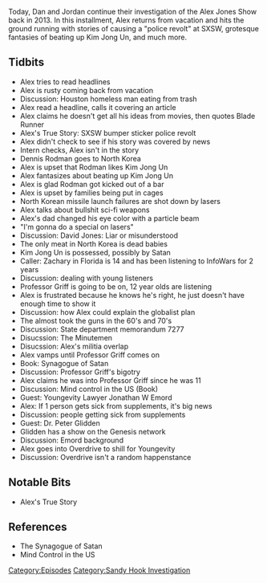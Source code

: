 {{Episode
    | title             = March 11-12, 2013
    | caption           = [https://knowledgefight.libsyn.com/knowledge-fight-march-11-12-2013 Listen to this episode on Libsyn]
    | episodeNumber     = 328
    | length            = 01:40:52
    | airDate           = August 5, 2019
    | coverageStartDate = March 11, 2013
    | coverageEndDate   = March 12, 2013
    | episodeType       = [[:Category:Sandy Hook Investigation|Sandy Hook Investigation]]
    | appearance        = [[Dennis Rodman]], [[Kim Jong Un]], [[David Jones]], [[Professor Griff]], [[Jonathan W Emord]], [[Dr Peter Glidden]]
    | previousEpisode   = [[327: July 31, 2019]]
    | nextEpisode       = [[329: August 4-5, 2019]]
}}

{{Stub}}

Today, Dan and Jordan continue their investigation of the Alex Jones Show back in 2013. In this installment, Alex returns from vacation and hits the ground running with stories of causing a "police revolt" at SXSW, grotesque fantasies of beating up Kim Jong Un, and much more.

==Tidbits==

*Alex tries to read headlines
*Alex is rusty coming back from vacation
*Discussion: Houston homeless man eating from trash
*Alex read a headline, calls it covering an article
*Alex claims he doesn't get all his ideas from movies, then quotes Blade Runner
*Alex's True Story: SXSW bumper sticker police revolt
*Alex didn't check to see if his story was covered by news
*Intern checks, Alex isn't in the story
*Dennis Rodman goes to North Korea
*Alex is upset that Rodman likes Kim Jong Un
*Alex fantasizes about beating up Kim Jong Un
*Alex is glad Rodman got kicked out of a bar
*Alex is upset by families being put in cages
*North Korean missile launch failures are shot down by lasers
*Alex talks about bullshit sci-fi weapons
*Alex's dad changed his eye color with a particle beam
*"I'm gonna do a special on lasers"
*Discussion: David Jones: Liar or misunderstood
*The only meat in North Korea is dead babies
*Kim Jong Un is possessed, possibly by Satan
*Caller: Zachary in Florida is 14 and has been listening to InfoWars for 2 years
*Discussion: dealing with young listeners
*Professor Griff is going to be on, 12 year olds are listening
*Alex is frustrated because he knows he's right, he just doesn't have enough time to show it
*Discussion: how Alex could explain the globalist plan
*The almost took the guns in the 60's and 70's
*Discussion: State department memorandum 7277
*Disucssion: The Minutemen
*Disucssion: Alex's militia overlap
*Alex vamps until Professor Griff comes on
*Book: Synagogue of Satan
*Discussion: Professor Griff's bigotry
*Alex claims he was into Professor Griff since he was 11
*Discussion: Mind control in the US (Book)
*Guest: Youngevity Lawyer Jonathan W Emord
*Alex: If 1 person gets sick from supplements, it's big news
*Discussion: people getting sick from supplements
*Guest: Dr. Peter Glidden
*Glidden has a show on the Genesis network
*Discussion: Emord background
*Alex goes into Overdrive to shill for Youngevity
*Discussion: Overdrive isn't a random happenstance

==Notable Bits==

*Alex's True Story

==References==

*The Synagogue of Satan
*Mind Control in the US

[[Category:Episodes]]
[[Category:Sandy Hook Investigation]]

